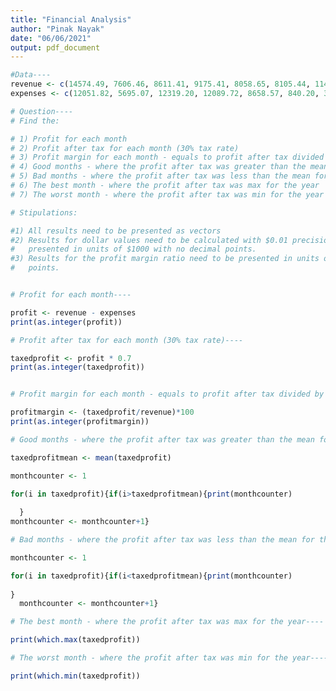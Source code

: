 ```yaml
---
title: "Financial Analysis"
author: "Pinak Nayak"
date: "06/06/2021"
output: pdf_document
---
```


```r
#Data----
revenue <- c(14574.49, 7606.46, 8611.41, 9175.41, 8058.65, 8105.44, 11496.28, 9766.09, 10305.32, 14379.96, 10713.97, 15433.50)
expenses <- c(12051.82, 5695.07, 12319.20, 12089.72, 8658.57, 840.20, 3285.73, 5821.12, 6976.93, 16618.61, 10054.37, 3803.96)

# Question----
# Find the:

# 1) Profit for each month
# 2) Profit after tax for each month (30% tax rate)
# 3) Profit margin for each month - equals to profit after tax divided by revenue 
# 4) Good months - where the profit after tax was greater than the mean for the year
# 5) Bad months - where the profit after tax was less than the mean for the year
# 6) The best month - where the profit after tax was max for the year 
# 7) The worst month - where the profit after tax was min for the year

# Stipulations:

#1) All results need to be presented as vectors
#2) Results for dollar values need to be calculated with $0.01 precision, but need to be
#   presented in units of $1000 with no decimal points.
#3) Results for the profit margin ratio need to be presented in units of % with no decimal 
#   points. 


# Profit for each month----

profit <- revenue - expenses 
print(as.integer(profit))

# Profit after tax for each month (30% tax rate)----

taxedprofit <- profit * 0.7
print(as.integer(taxedprofit))


# Profit margin for each month - equals to profit after tax divided by revenue----

profitmargin <- (taxedprofit/revenue)*100
print(as.integer(profitmargin))

# Good months - where the profit after tax was greater than the mean for the year----

taxedprofitmean <- mean(taxedprofit)

monthcounter <- 1

for(i in taxedprofit){if(i>taxedprofitmean){print(monthcounter)
  
  }
monthcounter <- monthcounter+1}

# Bad months - where the profit after tax was less than the mean for the year----

monthcounter <- 1

for(i in taxedprofit){if(i<taxedprofitmean){print(monthcounter)
  
}
  monthcounter <- monthcounter+1}

# The best month - where the profit after tax was max for the year----

print(which.max(taxedprofit))

# The worst month - where the profit after tax was min for the year----

print(which.min(taxedprofit))

```